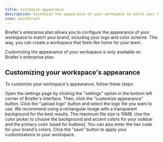 ```yaml
---
title: Customize appearance
description: Customize the appearance of your workspace to match your brand.
icon: paintbrush
---
```


Briefer's enterprise plan allows you to configure the appearance of your workspace to match your brand, including your logo and color scheme. This way, you can create a workspace that feels like home for your team.

<Note>
Customizing the appearance of your workspace is only available on Briefer's enterprise plan.
</Note>

## Customizing your workspace's appearance

To customize your workspace's appearance, follow these steps:

<Step>
  <Step title='Open the settings page and click "customize appearance"'>
    Open the settings page by clicking the "settings" option in the bottom left corner of Briefer's interface. Then, click the "customize appearance" button.
  </Step>
  <Step title="Upload your logo">
    Click the "upload logo" button and select the logo file you want to use. We recommend using a rectangular image with a transparent background for the best results. The maximum file size is 10MB.
  </Step>
  <Step title="Choose your color scheme">
    Use the color picker to choose the background and accent colors for your sidebar and the primary color (used for buttons). You can also enter the hex code for your brand's colors.
  </Step>
  <Step title="Save your changes">
    Click the "save" button to apply your customizations to your workspace.
  </Step>
</Step>
